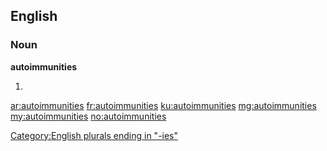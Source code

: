 ==English==

===Noun===
'''autoimmunities'''

# {{plural of|autoimmunity}}

[[Category:English plurals ending in "-ies"]]

[[ar:autoimmunities]]
[[fr:autoimmunities]]
[[ku:autoimmunities]]
[[mg:autoimmunities]]
[[my:autoimmunities]]
[[no:autoimmunities]]
